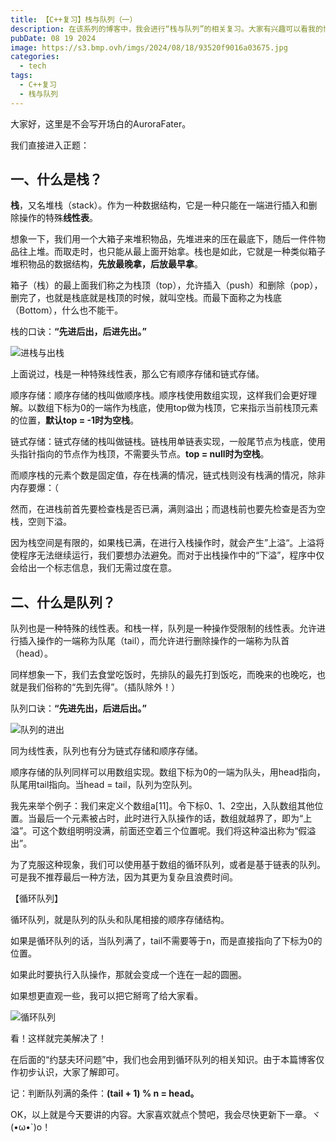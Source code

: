 ```yaml
---
title: 【C++复习】栈与队列（一）
description: 在该系列的博客中，我会进行“栈与队列”的相关复习。大家有兴趣可以看我的博客进行自学。
pubDate: 08 19 2024
image: https://s3.bmp.ovh/imgs/2024/08/18/93520f9016a03675.jpg
categories:
  - tech
tags:
  - C++复习
  - 栈与队列
---
```



<LinkCard
  title="作者：AuroraFater"
  desc="欢迎转载本博客文章，但请注明来源并附上原文链接。"
  img="/favicon.ico"
/>

大家好，这里是不会写开场白的AuroraFater。

我们直接进入正题：

## 一、什么是栈？

**栈**，又名堆栈（stack）。作为一种数据结构，它是一种只能在一端进行插入和删除操作的特殊**线性表**。

想象一下，我们用一个大箱子来堆积物品，先堆进来的压在最底下，随后一件件物品往上堆。而取走时，也只能从最上面开始拿。栈也是如此，它就是一种类似箱子堆积物品的数据结构，**先放最晚拿，后放最早拿**。

箱子（栈）的最上面我们称之为栈顶（top），允许插入（push）和删除（pop），删完了，也就是栈底就是栈顶的时候，就叫空栈。而最下面称之为栈底（Bottom），什么也不能干。

栈的口诀：**“先进后出，后进先出。”**

![进栈与出栈](https://s3.bmp.ovh/imgs/2024/08/18/fcdf8b9bed7b0286.jpg)

上面说过，栈是一种特殊线性表，那么它有顺序存储和链式存储。

顺序存储：顺序存储的栈叫做顺序栈。顺序栈使用数组实现，这样我们会更好理解。以数组下标为0的一端作为栈底，使用top做为栈顶，它来指示当前栈顶元素的位置，**默认top = -1时为空栈**。

链式存储：链式存储的栈叫做链栈。链栈用单链表实现，一般尾节点为栈底，使用头指针指向的节点作为栈顶，不需要头节点。**top = null时为空栈**。

而顺序栈的元素个数是固定值，存在栈满的情况，链式栈则没有栈满的情况，除非内存要爆：（

<Warning>然而，在进栈前首先要检查栈是否已满，满则溢出；而退栈前也要先检查是否为空栈，空则下溢。</Warning>

因为栈空间是有限的，如果栈已满，在进行入栈操作时，就会产生”上溢“。上溢将使程序无法继续运行，我们要想办法避免。而对于出栈操作中的“下溢”，程序中仅会给出一个标志信息，我们无需过度在意。

## 二、什么是队列？

队列也是一种特殊的线性表。和栈一样，队列是一种操作受限制的线性表。允许进行插入操作的一端称为队尾（tail），而允许进行删除操作的一端称为队首（head）。

同样想象一下，我们去食堂吃饭时，先排队的最先打到饭吃，而晚来的也晚吃，也就是我们俗称的“先到先得”。（插队除外！）

队列口诀：**“先进先出，后进后出。”**

![队列的进出](https://s3.bmp.ovh/imgs/2024/08/19/4783d349810e9f7f.jpg)

同为线性表，队列也有分为链式存储和顺序存储。

顺序存储的队列同样可以用数组实现。数组下标为0的一端为队头，用head指向，队尾用tail指向。当head = tail，队列为空队列。

我先来举个例子：我们来定义个数组a[11]。令下标0、1、2空出，入队数组其他位置。当最后一个元素被占时，此时进行入队操作的话，数组就越界了，即为“上溢”。可这个数组明明没满，前面还空着三个位置呢。我们将这种溢出称为“假溢出”。

为了克服这种现象，我们可以使用基于数组的循环队列，或者是基于链表的队列。可是我不推荐最后一种方法，因为其更为复杂且浪费时间。

【循环队列】

循环队列，就是队列的队头和队尾相接的顺序存储结构。

如果是循环队列的话，当队列满了，tail不需要等于n，而是直接指向了下标为0的位置。

如果此时要执行入队操作，那就会变成一个连在一起的圆圈。

如果想更直观一些，我可以把它掰弯了给大家看。

![循环队列](https://s3.bmp.ovh/imgs/2024/08/19/a8a9785f39aa508d.jpg)

看！这样就完美解决了！

在后面的“约瑟夫环问题”中，我们也会用到循环队列的相关知识。由于本篇博客仅作初步认识，大家了解即可。

<Info>记：判断队列满的条件：**(tail + 1) % n = head。**</Info>

OK，以上就是今天要讲的内容。大家喜欢就点个赞吧，我会尽快更新下一章。ヾ(•ω•`)o！